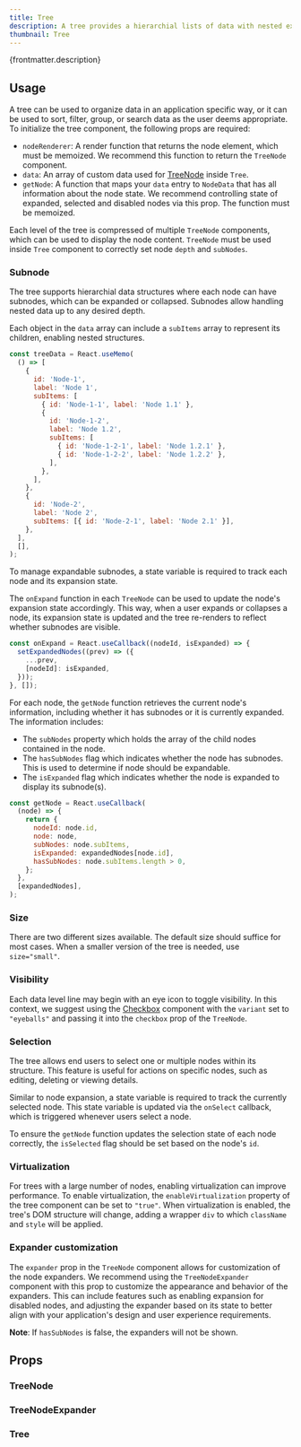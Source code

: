 ```yaml
---
title: Tree
description: A tree provides a hierarchial lists of data with nested expandable levels.
thumbnail: Tree
---
```


<p>{frontmatter.description}</p>

## Usage

A tree can be used to organize data in an application specific way, or it can be used to sort, filter, group, or search data as the user deems appropriate. To initialize the tree component, the following props are required:

- `nodeRenderer`: A render function that returns the node element, which must be memoized. We recommend this function to return the `TreeNode` component.
- `data`: An array of custom data used for [TreeNode](#treenode) inside `Tree`.
- `getNode`: A function that maps your `data` entry to `NodeData` that has all information about the node state. We recommend controlling state of expanded, selected and disabled nodes via this prop. The function must be memoized.

<LiveExample src='Tree.main.jsx'>
  <AllExamples.TreeMainExample client:load />
</LiveExample>

Each level of the tree is compressed of multiple `TreeNode` components, which can be used to display the node content. `TreeNode` must be used inside `Tree` component to correctly set node `depth` and `subNodes`.

### Subnode

The tree supports hierarchial data structures where each node can have subnodes, which can be expanded or collapsed. Subnodes allow handling nested data up to any desired depth.

Each object in the `data` array can include a `subItems` array to represent its children, enabling nested structures.

```jsx
const treeData = React.useMemo(
  () => [
    {
      id: 'Node-1',
      label: 'Node 1',
      subItems: [
        { id: 'Node-1-1', label: 'Node 1.1' },
        {
          id: 'Node-1-2',
          label: 'Node 1.2',
          subItems: [
            { id: 'Node-1-2-1', label: 'Node 1.2.1' },
            { id: 'Node-1-2-2', label: 'Node 1.2.2' },
          ],
        },
      ],
    },
    {
      id: 'Node-2',
      label: 'Node 2',
      subItems: [{ id: 'Node-2-1', label: 'Node 2.1' }],
    },
  ],
  [],
);
```

To manage expandable subnodes, a state variable is required to track each node and its expansion state.

The `onExpand` function in each `TreeNode` can be used to update the node's expansion state accordingly. This way, when a user expands or collapses a node, its expansion state is updated and the tree re-renders to reflect whether subnodes are visible.

```jsx
const onExpand = React.useCallback((nodeId, isExpanded) => {
  setExpandedNodes((prev) => ({
    ...prev,
    [nodeId]: isExpanded,
  }));
}, []);
```

For each node, the `getNode` function retrieves the current node's information, including whether it has subnodes or it is currently expanded. The information includes:

- The `subNodes` property which holds the array of the child nodes contained in the node.
- The `hasSubNodes` flag which indicates whether the node has subnodes. This is used to determine if node should be expandable.
- The `isExpanded` flag which indicates whether the node is expanded to display its subnode(s).

```jsx
const getNode = React.useCallback(
  (node) => {
    return {
      nodeId: node.id,
      node: node,
      subNodes: node.subItems,
      isExpanded: expandedNodes[node.id],
      hasSubNodes: node.subItems.length > 0,
    };
  },
  [expandedNodes],
);
```

<LiveExample src='Tree.subnodes.jsx'>
  <AllExamples.TreeSubNodesExample client:load />
</LiveExample>

### Size

There are two different sizes available. The default size should suffice for most cases. When a smaller version of the tree is needed, use `size="small"`.

<LiveExample src='Tree.small.jsx'>
  <AllExamples.TreeSmallExample client:load />
</LiveExample>

### Visibility

Each data level line may begin with an eye icon to toggle visibility. In this context, we suggest using the [Checkbox](/docs/checkbox) component with the `variant` set to `"eyeballs"` and passing it into the `checkbox` prop of the `TreeNode`.

<LiveExample src='Tree.visibility.jsx'>
  <AllExamples.TreeVisibilityExample client:load />
</LiveExample>

### Selection

The tree allows end users to select one or multiple nodes within its structure. This feature is useful for actions on specific nodes, such as editing, deleting or viewing details.

Similar to node expansion, a state variable is required to track the currently selected node. This state variable is updated via the `onSelect` callback, which is triggered whenever users select a node.

To ensure the `getNode` function updates the selection state of each node correctly, the `isSelected` flag should be set based on the node's `id`.

<LiveExample src='Tree.selection.jsx'>
  <AllExamples.TreeSelectionExample client:load />
</LiveExample>

### Virtualization

For trees with a large number of nodes, enabling virtualization can improve performance. To enable virtualization, the `enableVirtualization` property of the tree component can be set to `"true"`. When virtualization is enabled, the tree's DOM structure will change, adding a wrapper `div` to which `className` and `style` will be applied.

<LiveExample src='Tree.virtualization.jsx'>
  <AllExamples.TreeVirtualizationExample client:load />
</LiveExample>

### Expander customization

The `expander` prop in the `TreeNode` component allows for customization of the node expanders. We recommend using the `TreeNodeExpander` component with this prop to customize the appearance and behavior of the expanders. This can include features such as enabling expansion for disabled nodes, and adjusting the expander based on its state to better align with your application's design and user experience requirements.

<LiveExample src='Tree.customizeExpander.jsx'>
  <AllExamples.TreeCustomizeExpanderExample client:load />
</LiveExample>

**Note**: If `hasSubNodes` is false, the expanders will not be shown.

## Props

### TreeNode

<PropsTable path='@itwin/itwinui-react/esm/core/Tree/TreeNode.d.ts' />

### TreeNodeExpander

<PropsTable path='@itwin/itwinui-react/esm/core/Tree/TreeNodeExpander.d.ts' />

### Tree

<PropsTable path='@itwin/itwinui-react/esm/core/Tree/Tree.d.ts' />
